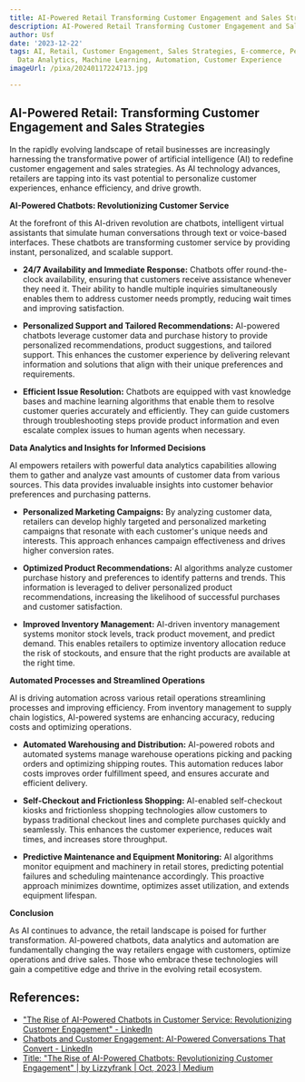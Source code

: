 ```yaml
---
title: AI-Powered Retail Transforming Customer Engagement and Sales Strategies
description: AI-Powered Retail Transforming Customer Engagement and Sales Strategies
author: Usf
date: '2023-12-22'
tags: AI, Retail, Customer Engagement, Sales Strategies, E-commerce, Personalization,
  Data Analytics, Machine Learning, Automation, Customer Experience
imageUrl: /pixa/20240117224713.jpg

---
```

## AI-Powered Retail: Transforming Customer Engagement and Sales Strategies

In the rapidly evolving landscape of  retail businesses are increasingly  harnessing the transformative power  of artificial intelligence  (AI) to redefine customer engagement and sales strategies. As AI technology advances, retailers are tapping into its vast potential to personalize customer experiences, enhance efficiency, and drive growth.

**AI-Powered Chatbots: Revolutionizing Customer Service**

At the forefront of this AI-driven revolution are chatbots, intelligent virtual assistants that simulate human conversations through  text or voice-based interfaces. These  chatbots are transforming customer service by providing instant, personalized, and  scalable  support.

* **24/7 Availability and Immediate Response:** Chatbots  offer round-the-clock availability, ensuring that customers  receive assistance whenever they need it. Their ability to handle multiple inquiries  simultaneously enables  them to  address customer needs promptly, reducing wait  times and improving  satisfaction.

* **Personalized Support and Tailored Recommendations:** AI-powered chatbots  leverage customer data and purchase history to  provide personalized recommendations, product suggestions, and tailored support. This enhances the customer experience by delivering relevant information and solutions that align with their unique preferences and requirements.

* **Efficient Issue Resolution:**  Chatbots are equipped with vast knowledge bases and machine learning algorithms that enable them to resolve customer  queries accurately and efficiently. They can guide customers through troubleshooting steps provide product information and even escalate complex issues to human agents when necessary.

**Data Analytics  and Insights for  Informed Decisions**

AI empowers retailers with powerful data analytics capabilities  allowing them to  gather and analyze vast amounts  of customer data from various sources. This data provides invaluable insights into customer behavior preferences and purchasing patterns.

* **Personalized Marketing  Campaigns:** By analyzing customer  data, retailers can develop highly  targeted and personalized marketing campaigns that  resonate with  each customer's unique needs and interests. This approach enhances campaign effectiveness and drives higher conversion rates.

* **Optimized  Product Recommendations:** AI algorithms analyze customer purchase history and preferences to identify patterns and trends. This  information is leveraged to deliver personalized product recommendations, increasing the  likelihood of successful purchases and customer satisfaction.

* **Improved Inventory  Management:** AI-driven inventory management systems monitor stock levels, track product movement, and predict demand. This enables retailers to optimize inventory allocation reduce the risk of stockouts, and ensure that the right products are available at the right  time.

**Automated Processes and Streamlined  Operations**

AI is driving automation across various retail operations streamlining processes and improving efficiency. From inventory management to supply chain logistics, AI-powered systems are enhancing accuracy, reducing costs and optimizing operations.

* **Automated Warehousing and Distribution:** AI-powered robots and automated  systems manage warehouse operations picking and packing orders  and optimizing shipping  routes. This  automation reduces labor costs  improves order fulfillment speed, and ensures accurate and  efficient delivery.

*  **Self-Checkout and Frictionless  Shopping:** AI-enabled self-checkout kiosks and frictionless shopping technologies allow customers to bypass  traditional checkout lines  and complete purchases quickly and seamlessly. This  enhances the customer  experience, reduces wait times, and increases store throughput.

* **Predictive Maintenance and Equipment Monitoring:** AI algorithms monitor equipment and machinery in retail  stores, predicting potential failures  and scheduling maintenance accordingly.  This proactive approach minimizes downtime, optimizes asset utilization, and extends equipment lifespan.

**Conclusion**

As AI continues  to advance, the retail landscape is poised for further transformation. AI-powered  chatbots, data analytics  and automation are fundamentally changing the way retailers engage  with customers, optimize operations and drive sales. Those who embrace these technologies will gain a competitive edge and thrive in the evolving retail ecosystem.

## References:
- ["The Rise of AI-Powered Chatbots in Customer Service: Revolutionizing Customer Engagement" - LinkedIn](https://www.linkedin.com/pulse/rise-ai-powered-chatbots-customer-service-engagement-promil-arora)
- [Chatbots and Customer Engagement: AI-Powered Conversations That Convert - LinkedIn](https://www.linkedin.com/pulse/chatbots-customer-engagement-ai-powered-conversations-gandellini)
- [Title: "The Rise of AI-Powered Chatbots: Revolutionizing Customer Engagement" | by Lizzyfrank | Oct, 2023 | Medium](https://medium.com/@lizzyfrank042/title-the-rise-of-ai-powered-chatbots-revolutionizing-customer-engagement-616887c1ae6f)
